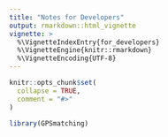 ```yaml
---
title: "Notes for Developers"
output: rmarkdown::html_vignette
vignette: >
  %\VignetteIndexEntry{for_developers}
  %\VignetteEngine{knitr::rmarkdown}
  %\VignetteEncoding{UTF-8}
---
```


```r
knitr::opts_chunk$set(
  collapse = TRUE,
  comment = "#>"
)
```

```r
library(GPSmatching)
```
